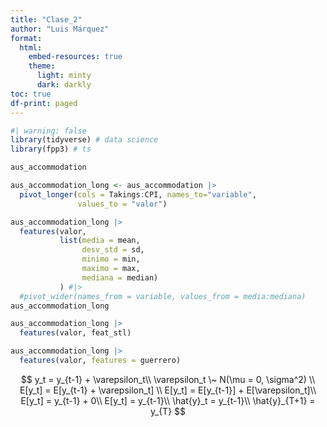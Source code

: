 ```yaml
---
title: "Clase_2"
author: "Luis Márquez"
format:
  html:
    embed-resources: true
    theme:
      light: minty
      dark: darkly
toc: true
df-print: paged
---
```


```r
#| warning: false
library(tidyverse) # data science
library(fpp3) # ts
```

```r
aus_accommodation
```

```r
aus_accommodation_long <- aus_accommodation |> 
  pivot_longer(cols = Takings:CPI, names_to="variable",
               values_to = "valor")

aus_accommodation_long |> 
  features(valor,
           list(media = mean,
                desv_std = sd,
                minimo = min,
                maximo = max,
                mediana = median)
           ) #|> 
  #pivot_wider(names_from = variable, values_from = media:mediana)
aus_accommodation_long
```


```r
aus_accommodation_long |> 
  features(valor, feat_stl)
```

```r
aus_accommodation_long |> 
  features(valor, features = guerrero)
```

$$
y_t = y_{t-1} + \varepsilon_t\\
\varepsilon_t \~ N(\mu = 0, \sigma^2) \\
E[y_t] = E[y_{t-1} + \varepsilon_t] \\
E[y_t] = E[y_{t-1}] + E[\varepsilon_t]\\
E[y_t] = y_{t-1} + 0\\
E[y_t] = y_{t-1}\\
\hat{y}_t = y_{t-1}\\
\hat{y}_{T+1} = y_{T}
$$